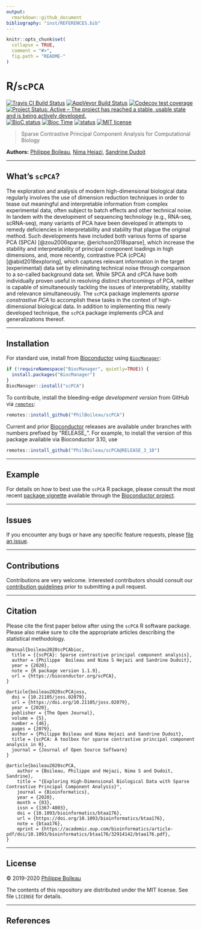 ```yaml
---
output:
  rmarkdown::github_document
bibliography: "inst/REFERENCES.bib"
---
```


<!-- README.md is generated from README.Rmd. Please edit that file -->

```r
knitr::opts_chunk$set(
  collapse = TRUE,
  comment = "#>",
  fig.path = "README-"
)
```

# R/`scPCA`

[![Travis CI Build Status](https://travis-ci.org/PhilBoileau/scPCA.svg?branch=master)](https://travis-ci.org/PhilBoileau/scPCA)
[![AppVeyor Build  Status](https://ci.appveyor.com/api/projects/status/github/PhilBoileau/scPCA?branch=master&svg=true)](https://ci.appveyor.com/project/PhilBoileau/scPCA/)
[![Codecov test coverage](https://codecov.io/gh/PhilBoileau/scPCA/branch/master/graph/badge.svg)](https://codecov.io/gh/PhilBoileau/scPCA?branch=master)
[![Project Status: Active – The project has reached a stable, usable state and is being actively developed.](https://www.repostatus.org/badges/latest/active.svg)](https://www.repostatus.org/#active)
[![BioC status](http://www.bioconductor.org/shields/build/release/bioc/scPCA.svg)](https://bioconductor.org/checkResults/release/bioc-LATEST/scPCA)
[![Bioc Time](http://bioconductor.org/shields/years-in-bioc/scPCA.svg)](https://bioconductor.org/packages/release/bioc/html/scPCA.html)
[![status](https://joss.theoj.org/papers/7f0f1271ede7aba120d71c9b5a14c865/status.svg)](https://joss.theoj.org/papers/7f0f1271ede7aba120d71c9b5a14c865)
[![MIT license](http://img.shields.io/badge/license-MIT-brightgreen.svg)](http://opensource.org/licenses/MIT)

> Sparse Contrastive Principal Component Analysis for Computational Biology

__Authors:__ [Philippe Boileau](https://pboileau.ca/),
  [Nima Hejazi](https://nimahejazi.org),
  [Sandrine Dudoit](https://statistics.berkeley.edu/~sandrine/)

---

## What's `scPCA`?

The exploration and analysis of modern high-dimensional biological data
regularly involves the use of dimension reduction techniques in order to tease
out meaningful and interpretable information from complex experimental data,
often subject to batch effects and other technical noise. In tandem with the
development of sequencing technology (e.g., RNA-seq, scRNA-seq), many variants
of PCA have been developed in attempts to remedy deficiencies in
interpretability and stability that plague the original method. Such
developments have included both various forms of sparse PCA (SPCA)
[@zou2006sparse; @erichson2018sparse], which increase the stability and
interpretability of principal component loadings in high dimensions, and, more
recently, contrastive PCA (cPCA) [@abid2018exploring], which captures relevant
information in the target (experimental) data set by eliminating technical noise
through comparison to a so-called background data set. While SPCA and cPCA have
both individually proven useful in resolving distinct shortcomings of PCA,
neither is capable of simultaneously tackling the issues of interpretability,
stability and relevance simultaneously. The `scPCA` package implements
_sparse constrastive PCA_ to accomplish these tasks in the context of
high-dimensional biological data. In addition to implementing this newly
developed technique, the `scPCA` package implements cPCA and
generalizations thereof.

---

## Installation

For standard use, install from
[Bioconductor](https://bioconductor.org/packages/scPCA) using
[`BiocManager`](https://CRAN.R-project.org/package=BiocManager):

```r
if (!requireNamespace("BiocManager", quietly=TRUE)) {
  install.packages("BiocManager")
}
BiocManager::install("scPCA")
```

To contribute, install the bleeding-edge _development version_ from GitHub via
[`remotes`](https://CRAN.R-project.org/package=remotes):

```r
remotes::install_github("PhilBoileau/scPCA")
```

Current and prior [Bioconductor](https://bioconductor.org) releases are
available under branches with numbers prefixed by "RELEASE_". For example, to
install the version of this package available via Bioconductor 3.10, use

```r
remotes::install_github("PhilBoileau/scPCA@RELEASE_3_10")
```

---

## Example

For details on how to best use the `scPCA` R package, please consult the most
recent [package
vignette](https://bioconductor.org/packages/release/bioc/vignettes/scPCA/inst/doc/scpca_intro.html)
available through the [Bioconductor
project](https://bioconductor.org/packages/scPCA).

---

## Issues

If you encounter any bugs or have any specific feature requests, please [file an
issue](https://github.com/PhilBoileau/scPCA/issues).

---

## Contributions

Contributions are very welcome. Interested contributors should consult our
[contribution
guidelines](https://github.com/PhilBoileau/scPCA/blob/master/CONTRIBUTING.md)
prior to submitting a pull request.

---

## Citation

Please cite the first paper below after using the `scPCA` R software
package. Please also make sure to cite the appropriate articles
describing the statistical methodology.

```
@manual{boileau2020scPCAbioc,
  title = {{scPCA}: Sparse contrastive principal component analysis},
  author = {Philippe  Boileau and Nima S Hejazi and Sandrine Dudoit},
  year = {2020},
  note = {R package version 1.1.9},
  url = {https://bioconductor.org/scPCA},
}

@article{boileau2020scPCAjoss,
  doi = {10.21105/joss.02079},
  url = {https://doi.org/10.21105/joss.02079},
  year = {2020},
  publisher = {The Open Journal},
  volume = {5},
  number = {46},
  pages = {2079},
  author = {Philippe Boileau and Nima Hejazi and Sandrine Dudoit},
  title = {scPCA: A toolbox for sparse contrastive principal component analysis in R},
  journal = {Journal of Open Source Software}
}

@article{boileau2020scPCA,
    author = {Boileau, Philippe and Hejazi, Nima S and Dudoit, Sandrine},
    title = "{Exploring High-Dimensional Biological Data with Sparse Contrastive Principal Component Analysis}",
    journal = {Bioinformatics},
    year = {2020},
    month = {03},
    issn = {1367-4803},
    doi = {10.1093/bioinformatics/btaa176},
    url = {https://doi.org/10.1093/bioinformatics/btaa176},
    note = {btaa176},
    eprint = {https://academic.oup.com/bioinformatics/article-pdf/doi/10.1093/bioinformatics/btaa176/32914142/btaa176.pdf},
}
```

---

## License

&copy; 2019-2020 [Philippe Boileau](https://pboileau.ca/)

The contents of this repository are distributed under the MIT license. See file
`LICENSE` for details.

---

## References


